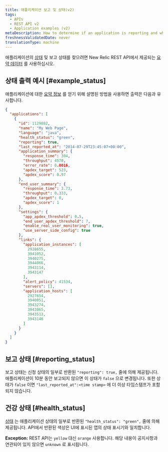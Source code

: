 ```yaml
---
title: 애플리케이션 보고 및 상태(v2)
tags:
  - APIs
  - REST API v2
  - Application examples (v2)
metaDescription: How to determine if an application is reporting and what it's health status is by using New Relic's REST API v2.
freshnessValidatedDate: never
translationType: machine
---
```


애플리케이션의 [상태](/docs/accounts-partnerships/education/getting-started-new-relic/glossary#health-status) 및 보고 상태를 찾으려면 New Relic REST API에서 제공되는 [요약 데이터](/docs/apm/apis/api-v2-examples/summary-data-examples) 를 사용하십시오.

## 상태 출력 예시 [#example_status]

애플리케이션에 대한 [요약 정보](/docs/apm/apis/api-v2-examples/summary-data-examples) 를 얻기 위해 설명된 방법을 사용하면 출력은 다음과 유사합니다.

```json
{
  "applications": [
    {
      "id": 1129082,
      "name": "My Web Page",
      "language": "java",
      "health_status": "green",
      "reporting": true,
      "last_reported_at": "2014-07-29T23:45:07+00:00",
      "application_summary": {
        "response_time": 304,
        "throughput": 4570,
        "error_rate": 0.0016,
        "apdex_target": 523,
        "apdex_score": 0.97
      },
      "end_user_summary": {
        "response_time": 3.73,
        "throughput": 0.333,
        "apdex_target": 0,
        "apdex_score": 1
      },
      "settings": {
        "app_apdex_threshold": 0.5,
        "end_user_apdex_threshold": 7,
        "enable_real_user_monitoring": true,
        "use_server_side_config": true
      },
      "links": {
        "application_instances": [
          2928655,
          3941052,
          3940275,
          3944066,
          3943114,
          3943147
        ],
        "alert_policy": 41534,
        "servers": [],
        "application_hosts": [
          2927654,
          3940051,
          3943274,
          3943065,
          3943513,
          3943146
        ]
      }
    }
  ]
}
```

## 보고 상태 [#reporting_status]

보고 상태는 신청 상태의 일부로 반환된 `"reporting": true,` 줄에 의해 제공됩니다. 애플리케이션이 10분 동안 보고되지 않으면 이 상태가 `false` 으로 변경됩니다. 또한 상태가 `false` 이면 `"last_reported_at":<time stamp>` 에 더 이상 타임스탬프가 포함되지 않습니다.

## 건강 상태 [#health_status]

[상태](/docs/accounts-partnerships/education/getting-started-new-relic/glossary#health-status) 는 애플리케이션 상태의 일부로 반환된 `"health_status": "green",` 줄에 의해 제공됩니다. API에서 반환된 색상은 UI에 표시된 앱의 상태 표시기와 일치합니다.

<DNT>**Exception:**</DNT> REST API는 `yellow` 대신 `orange` 사용합니다. 해당 내용이 공지사항과 연관되어 있지 않으면 `unknown` 로 표시됩니다.
